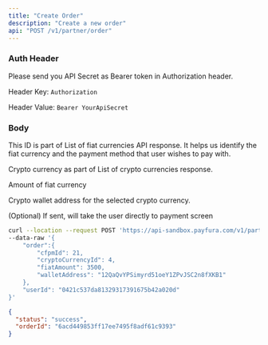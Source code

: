 ```yaml
---
title: "Create Order"
description: "Create a new order"
api: "POST /v1/partner/order"
---
```


### Auth Header

Please send you API Secret as Bearer token in Authorization header.

Header Key: `Authorization`

Header Value: `Bearer YourApiSecret`

### Body

<Param body="order" type="object" required>

<Expandable title="Toggle object">

<Param body="cfpmId" type="string" required>

This ID is part of List of fiat currencies API response. It helps us identify the fiat currency and the payment method that user wishes to pay with.

</Param>

<Param body="cryptoCurrencyId" type="string" required>

Crypto currency as part of List of crypto currencies response.

</Param>

<Param body="fiatAmount" type="string" required>

Amount of fiat currency

</Param>

<Param body="walletAddress" type="string" required>

Crypto wallet address for the selected crypto currency.

</Param>

</Expandable>

</Param>

<Param body="userId" type="string">

(Optional) If sent, will take the user directly to payment screen

</Param>

<RequestExample>

```bash Request Example
curl --location --request POST 'https://api-sandbox.payfura.com/v1/partner/order' \
--data-raw '{
    "order":{
        "cfpmId": 21,
        "cryptoCurrencyId": 4,
        "fiatAmount": 3500,
        "walletAddress": "12QaQvYPSimyrd51oeY1ZPvJSC2n8fXKB1"
    },
    "userId": "0421c537da81329317391675b42a020d"
}'
```

</RequestExample>

<ResponseExample>

```json Body
{
  "status": "success",
  "orderId": "6acd449853ff17ee7495f8adf61c9393"
}
```

</ResponseExample>